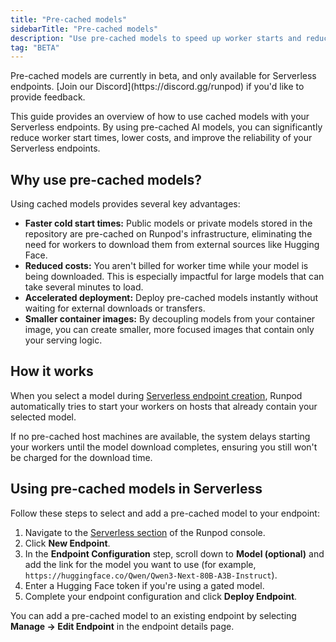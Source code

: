 ```yaml
---
title: "Pre-cached models"
sidebarTitle: "Pre-cached models"
description: "Use pre-cached models to speed up worker starts and reduce costs for your Serverless endpoints."
tag: "BETA"
---
```


<Note>
Pre-cached models are currently in beta, and only available for Serverless endpoints. [Join our Discord](https://discord.gg/runpod) if you'd like to provide feedback.
</Note>

This guide provides an overview of how to use cached models with your Serverless endpoints. By using pre-cached AI models, you can significantly reduce worker start times, lower costs, and improve the reliability of your Serverless endpoints.

## Why use pre-cached models?

Using cached models provides several key advantages:

- **Faster cold start times:** Public models or private models stored in the repository are pre-cached on Runpod's infrastructure, eliminating the need for workers to download them from external sources like Hugging Face.
- **Reduced costs:** You aren't billed for worker time while your model is being downloaded. This is especially impactful for large models that can take several minutes to load.
- **Accelerated deployment:** Deploy pre-cached models instantly without waiting for external downloads or transfers.
- **Smaller container images:** By decoupling models from your container image, you can create smaller, more focused images that contain only your serving logic.

## How it works

When you select a model during [Serverless endpoint creation](#use-models-in-serverless), Runpod automatically tries to start your workers on hosts that already contain your selected model.

If no pre-cached host machines are available, the system delays starting your workers until the model download completes, ensuring you still won't be charged for the download time.

## Using pre-cached models in Serverless

Follow these steps to select and add a pre-cached model to your endpoint:

1. Navigate to the [Serverless section](https://www.console.runpod.io/serverless) of the Runpod console.
2. Click **New Endpoint**.
3. In the **Endpoint Configuration** step, scroll down to **Model (optional)** and add the link for the model you want to use (for example, `https://huggingface.co/Qwen/Qwen3-Next-80B-A3B-Instruct`).
4. Enter a Hugging Face token if you're using a gated model.
5. Complete your endpoint configuration and click **Deploy Endpoint**.

You can add a pre-cached model to an existing endpoint by selecting **Manage → Edit Endpoint** in the endpoint details page.